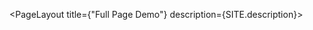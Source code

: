
<PageLayout title={"Full Page Demo"} description={SITE.description}>
  <FullPageMap
    container="maplibre-full-map"
    latitude={40.7684}
    longitude={-73.9636}
    zoom={11.35}
    interactive="true"
    mapstyle="./style.json"
    containerstyle="width: 100%; height: 50vh"
  />
</PageLayout>
